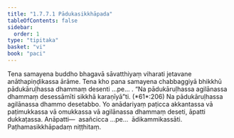 ```yaml
---
title: "1.7.7.1 Pādukasikkhāpada"
tableOfContents: false
sidebar:
  order: 1
type: "tipitaka"
basket: "vi"
book: "paci"
---
```



<DynamicBreadcrumb />

<Division number="638" book="paci" bookNo="2" page="264">

<Paragraph number="2002" book="paci">
Tena samayena buddho bhagavā sāvatthiyaṃ viharati jetavane anāthapiṇḍikassa ārāme. Tena kho pana samayena chabbaggiyā bhikkhū pādukāruḷhassa dhammaṃ desenti …pe… .
</Paragraph>

<Paragraph number="2003" book="paci">
<Emphasis>“Na pādukāruḷhassa agilānassa dhammaṃ desessāmīti sikkhā karaṇīyā”</Emphasis>ti. (*61*:<Emphasis>206</Emphasis>)
</Paragraph>

<Paragraph number="2004" book="paci">
Na pādukāruḷhassa agilānassa dhammo desetabbo. Yo anādariyaṃ paṭicca akkantassa vā paṭimukkassa vā omukkassa vā agilānassa dhammaṃ deseti, āpatti dukkaṭassa.
</Paragraph>

<Paragraph number="2005" book="paci">
Anāpatti—  asañcicca …pe…  ādikammikassāti.

</Paragraph>
</Division>

<Paragraph number="2006" type="center" book="paci">
Paṭhamasikkhāpadaṃ niṭṭhitaṃ.
</Paragraph>